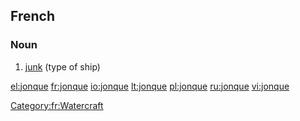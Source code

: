 ==French==

===Noun===
{{fr-noun|f}}

# [[junk]] (type of ship)

[[Category:fr:Watercraft]]

[[el:jonque]]
[[fr:jonque]]
[[io:jonque]]
[[lt:jonque]]
[[pl:jonque]]
[[ru:jonque]]
[[vi:jonque]]